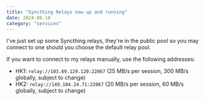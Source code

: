 ```yaml
---
title: "Syncthing Relays now up and running"
date: 2024-06-18
category: "services"
---
```


I've just set up some Syncthing relays, they're in the public pool so you may connect to one should you choose the default relay pool.

If you want to connect to my relays manually, use the following addresses:

- HK1: `relay://103.69.129.120:22067` (25 MB/s per session, 300 MB/s globally, subject to change)
- HK2: `relay://149.104.24.71:22067` (20 MB/s per session, 60 MB/s globally, subject to change)
